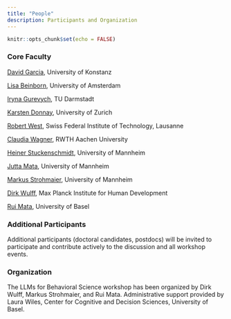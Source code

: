 ```yaml
---
title: "People"
description: Participants and Organization
---
```


```r
knitr::opts_chunk$set(echo = FALSE)
```

### Core Faculty

[David Garcia](https://dgarcia.eu), University of Konstanz

[Lisa Beinborn](https://beinborn.eu), University of Amsterdam

[Iryna Gurevych](https://www.informatik.tu-darmstadt.de/ukp/ukp_home/head_ukp/index.en.jsp), TU Darmstadt

[Karsten Donnay](https://www.karstendonnay.net), University of Zurich

[Robert West](https://people.epfl.ch/robert.west), Swiss Federal Institute of Technology, Lausanne

[Claudia Wagner](http://claudiawagner.info), RWTH Aachen University

[Heiner Stuckenschmidt](https://www.uni-mannheim.de/dws/people/professors/prof-dr-heiner-stuckenschmidt/), University of Mannheim

[Jutta Mata](https://www.sowi.uni-mannheim.de/mata/), University of Mannheim

[Markus Strohmaier](http://markusstrohmaier.info), University of Mannheim

[Dirk Wulff](https://beinborn.eu), Max Planck Institute for Human Development

[Rui Mata](https://psychologie.unibas.ch/de/fakultaet/abteilungen/cognitive-and-decision-sciences-305/), University of Basel

### Additional Participants

Additional participants (doctoral candidates, postdocs) will be invited to participate and contribute actively to the discussion and all workshop events. 

<!-- Potential additional participants as a function of core faculty recommendations: -->

<!-- [Hendrik Schuff](https://hendrikschuff.de), University of Stuttgart -->

<!-- [Marlene Lutz](https://www.bwl.uni-mannheim.de/en/information-systems/chairs/prof-dr-strohmaier/team/academic-staff/marlene-lutz/), University of Mannheim -->

<!-- [Max Pellert](https://mpellert.at/), University of Mannheim -->

<!-- [Zakir Hussain](https://psychologie.unibas.ch/de/personen/zakir-hussain/about-me/), University of Basel -->

<!-- [Samuel Aeschbach](https://samuelaeschbach.com), Max Planck Institute for Human Development -->

<!-- [Shahar Hechtlinger](https://www.mpib-berlin.mpg.de/person/102108), Max Planck Institute for Human Development -->

<!-- [Ezequiel López López](https://www.mpib-berlin.mpg.de/person/ezequiel-lopez-lopez/171978), Max Planck Institute for Human Development -->

<!-- [Christine Emmer](https://www.sowi.uni-mannheim.de/mata/team/akademische-mitarbeiterinnen-und-mitarbeiter/christine-emmer/), University of Mannheim -->

### Organization

The LLMs for Behavioral Science workshop has been organized by Dirk Wulff, Markus Strohmaier, and Rui Mata. Administrative support provided by Laura Wiles, Center for Cognitive and Decision Sciences, University of Basel. 